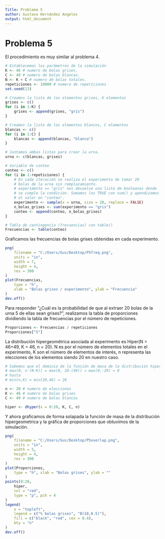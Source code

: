 ```yaml
---
Title: Problema 5
author: Gustavo Hernández Angeles
output: html_document
---
```


# Problema 5

El procedimiento es muy similar al problema 4.

```r
# Establecemos los parámetros de la simulación
K <- 46 # numero de bolas grises.
C <- 49 # numero de bolas blancas.
N <- K + C # numero de bolas totales.
repeticiones <- 10000 # numero de repeticiones
set.seed(13)

# Creamos la lista de los elementos grises, K elementos
grises <- c()
for (i in 1:K) {
    grises <- append(grises, "gris")
}

# Creamos la lista de los elementos blancos, C elementos
blancas <- c()
for (i in 1:C) {
    blancas <- append(blancas, "blanca")
}

# Juntamos ambas listas para crear la urna.
urna <- c(blancas, grises)

# Variable de conteo
conteo <- c()
for (i in 1:repeticiones) {
    # En cada iteración se realiza el experimento de tomar 20
    # bolas de la urna sin remplazamiento.
    # experimento == "gris" nos devuelve una lista de booleanos donde
    # se cumple la condición. Sumamos los TRUE con sum() y apendizamos
    # el valor en "conteo".
    experimento <- sample(x = urna, size = 20, replace = FALSE)
    n_bolas_grises <- sum(experimento == "gris")
    conteo <- append(conteo, n_bolas_grises)
}

# Tabla de contingencia (frecuencias) con table()
Frecuencias <- table(conteo)
```

Graficamos las frecuencias de bolas grises obtenidas en cada experimento.

```r
png(
    filename = "C:/Users/Gus/Desktop/P5freq.png",
    units = "in",
    width = 7,
    height = 4,
    res = 300
)
plot(Frecuencias,
    type = "h",
    xlab = "Bolas grises / experimento", ylab = "Frecuencia"
)
dev.off()
```

Para responder "¿Cuál es la probabilidad de que al extraer 20 bolas de la urna 5 de ellas sean grises?", realizamos la tabla de proporciones dividiendo la tabla de frecuencias por el número de repeticiones.

```r
Proporciones <- Frecuencias / repeticiones
Proporciones["5"]
```

La distribución hipergeométrica asociada al experimento es Hiper(N = 46+49, K = 46, n = 20). N es por el número de elementos totales en el experimento, K son el número de elementos de interés, n representa las elecciones de los elementos siendo 20 en nuestro caso.

```r
# Sabemos que el dominio de la función de masa de la distribución hipergeométrica va desde
# max(0, n-(N-K)) = max(0, 20-(49)) = max(0,-29) = 0
# hasta
# min(n,K) = min(20,46) = 20

n <- 20 # numero de elecciones
K <- 46 # numero de bolas grises
C <- 49 # numero de bolas blancas

hiper <- dhyper(x = 0:20, K, C, n)
```

Y ahora graficamos de forma solapada la función de masa de la distribución hipergeometrica y la gráfica de proporciones que obtuvimos de la simulación.

```r
png(
    filename = "C:/Users/Gus/Desktop/P5overlap.png",
    units = "in",
    width = 5,
    height = 4,
    res = 300
)
plot(Proporciones,
    type = "h", xlab = "Bolas grises", ylab = ""
)
points(0:20,
    hiper,
    col = "red",
    type = "p", pch = 4
)
legend(
    x = "topleft",
    legend = c("% bolas grises", "B(10,0.5)"),
    fill = c("black", "red", cex = 0.4),
    bty = "n"
)
dev.off()
```
